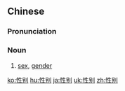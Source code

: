 ==Chinese==
{{zh-hanzi-box|[[性]][[别]]|[[性別]]}}

===Pronunciation===
{{zh-pron
|m=xìngbié
|ma=Zh-xìngbié.ogg
|c=sing3 bit6
|h=pfs=sin-phe̍t
|mn=sèng-pia̍t
|cat=noun
}}

===Noun===
{{zh-noun}}

# [[sex]], [[gender]]
#: {{zh-usex|我 不 能 从 中文 名 中 看 出{chu} 性别。|I can't differentiate '''gender''' in Chinese names.|link=y}}

{{zh-cat|Intermediate|Biology}}

[[ko:性别]]
[[hu:性别]]
[[ja:性别]]
[[uk:性别]]
[[zh:性别]]